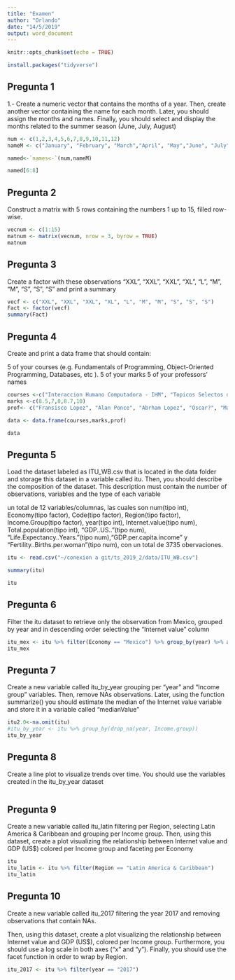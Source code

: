 ```yaml
---
title: "Examen"
author: "Orlando"
date: "14/5/2019"
output: word_document
---
```


```r
knitr::opts_chunk$set(echo = TRUE)

install.packages("tidyverse")
```

## Pregunta 1

1.- Create a numeric vector that contains the months of a year. Then, create another vector containing the name for each month. Later, you should assign the months and names. Finally, you should select and display the months related to the summer season (June, July, August)

```r
num <- c(1,2,3,4,5,6,7,8,9,10,11,12)
nameM <- c("January", "February", "March","April", "May","June", "July", "August", "September", "October", "November", "December" )

named<-`names<-`(num,nameM)

named[6:8]

```


## Pregunta 2

Construct a matrix with 5 rows containing the numbers 1 up to 15, filled row-wise.

```r
vecnum <- c(1:15)
matnum <- matrix(vecnum, nrow = 3, byrow = TRUE)
matnum
```

## Pregunta 3

Create a factor with these observations "XXL", "XXL", "XXL", "XL", "L", "M", "M", "S", "S", "S" and print a summary

```r
vecf <- c("XXL", "XXL", "XXL", "XL", "L", "M", "M", "S", "S", "S")
Fact <- factor(vecf)
summary(Fact)
```

## Pregunta 4

 Create and print a data frame that should contain:

5 of your courses (e.g. Fundamentals of Programming, Object-Oriented Programming, Databases, etc ).
5 of your marks
5 of your professors' names

```r
courses <-c("Interaccion Humano Computadora - IHM", "Topicos Selectos de Ingenieria de Software", "Metricas de Software", "Arquitectura de las computadoras", "Graficacion")
marks <-c(8.5,7,8,8.7,10)
prof<- c("Fransisco Lopez", "Alan Ponce", "Abrham Lopez", "Oscar?", "Maritza")

data <- data.frame(courses,marks,prof)

data

```

## Pregunta 5

Load the dataset labeled as ITU_WB.csv that is located in the data folder and storage this dataset in a variable called itu. Then, you should describe the composition of the dataset. This description must contain the number of observations, variables and the type of each variable

un total de 12 variables/columnas, las cuales son num(tipo int), Economy(tipo factor), Code(tipo factor), Region(tipo factor), Income.Group(tipo factor), year(tipo int), Internet.value(tipo num), Total.population(tipo int), "GDP..US.."(tipo num), "Life.Expectancy..Years."(tipo num),"GDP.per.capita.income" y "Fertility..Births.per.woman"(tipo num), con un total de 3735 obervaciones.


```r
itu <- read.csv("~/conexion a git/ts_2019_2/data/ITU_WB.csv")

summary(itu)

itu

```


## Pregunta 6

Filter the itu dataset to retrieve only the observation from Mexico, grouped by year and in descending order selecting the "Internet value" column

```r
itu_mex <- itu %>% filter(Economy == "Mexico") %>% group_by(year) %>% arrange(desc(Internet.value))
itu_mex
```


## Pregunta 7

 Create a new variable called itu_by_year grouping per "year" and "Income group" variables. Then, remove NAs observations. Later, using the function summarize() you should estimate the median of the Internet value variable and store it in a variable called "medianValue"

```r
itu2.0<-na.omit(itu)
#itu_by_year <- itu %>% group_by(drop_na(year, Income.group))
itu_by_year
```


## Pregunta 8

Create a line plot to visualize trends over time. You should use the variables created in the itu_by_year dataset

```r

```


## Pregunta 9

Create a new variable called itu_latin filtering per Region, selecting Latin America & Caribbean and grouping per Income group.
Then, using this dataset, create a plot visualizing the relationship between Internet value and GDP (US$) colored per Income group and faceting per Economy

```r
itu
itu_latin <- itu %>% filter(Region == "Latin America & Caribbean")
itu_latin
```


## Pregunta 10

 Create a new variable called itu_2017 filtering the year 2017 and removing observations that contain NAs.

Then, using this dataset, create a plot visualizing the relationship between Internet value and GDP (US$), colored per Income group. Furthermore, you should use a log scale in both axes ("x" and "y"). Finally, you should use the facet function in order to wrap by Region.

```r
itu_2017 <- itu %>% filter(year == "2017")

```

